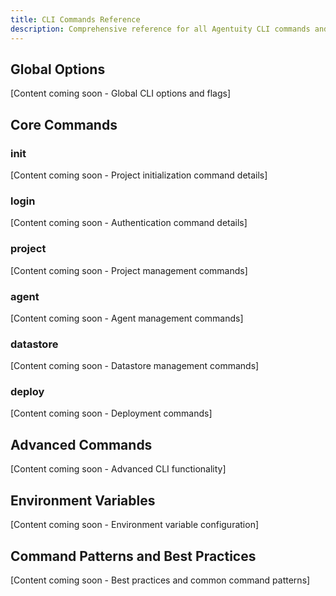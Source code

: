```yaml
---
title: CLI Commands Reference
description: Comprehensive reference for all Agentuity CLI commands and their usage
---
```


## Global Options

[Content coming soon - Global CLI options and flags]

## Core Commands

### init

[Content coming soon - Project initialization command details]

### login

[Content coming soon - Authentication command details]

### project

[Content coming soon - Project management commands]

### agent

[Content coming soon - Agent management commands]

### datastore

[Content coming soon - Datastore management commands]

### deploy

[Content coming soon - Deployment commands]

## Advanced Commands

[Content coming soon - Advanced CLI functionality]

## Environment Variables

[Content coming soon - Environment variable configuration]

## Command Patterns and Best Practices

[Content coming soon - Best practices and common command patterns] 